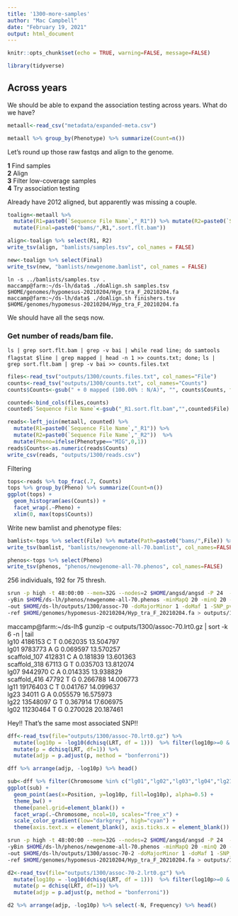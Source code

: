 ```yaml
---
title: '1300-more-samples'
author: "Mac Campbell"
date: "February 19, 2021"
output: html_document
---
```


```r
knitr::opts_chunk$set(echo = TRUE, warning=FALSE, message=FALSE)
```

```r
library(tidyverse)
```

## Across years
We should be able to expand the association testing across years.  What do we have?

```r
metaall<-read_csv("metadata/expanded-meta.csv")

metaall %>% group_by(Phenotype) %>% summarize(Count=n())
```

Let's round up those raw fastqs and align to the genome.     

__1__ Find samples     
__2__ Align    
__3__ Filter low-coverage samples    
__4__ Try association testing    

Already have 2012 aligned, but apparently was missing a couple.    
```r
toalign<-metaall %>% 
  mutate(R1=paste0(`Sequence File Name`,"_R1")) %>% mutate(R2=paste0(`Sequence File Name`,"_R2")) %>% 
  mutate(Final=paste0("bams/",R1,".sort.flt.bam"))

align<-toalign %>% select(R1, R2)
write_tsv(align, "bamlists/samples.tsv", col_names = FALSE)

new<-toalign %>% select(Final)
write_tsv(new, "bamlists/newgenome.bamlist", col_names = FALSE)

```

`ln -s ../bamlists/samples.tsv .`    
`maccamp@farm:~/ds-lh/data$ ./doAlign.sh samples.tsv $HOME/genomes/hypomesus-20210204/Hyp_tra_F_20210204.fa` 
`maccamp@farm:~/ds-lh/data$ ./doAlign.sh finishers.tsv $HOME/genomes/hypomesus-20210204/Hyp_tra_F_20210204.fa` 

We should have all the seqs now.

### Get number of reads/bam file.    

` ls | grep sort.flt.bam | grep -v bai | while read line; do samtools flagstat $line | grep mapped | head -n 1 >> counts.txt; done;`
` ls | grep sort.flt.bam | grep -v bai >> counts.files.txt`

```r
files<-read_tsv("outputs/1300/counts.files.txt", col_names="File")
counts<-read_tsv("outputs/1300/counts.txt", col_names="Counts")
counts$Counts<-gsub(" + 0 mapped (100.00% : N/A)", "", counts$Counts, fixed = TRUE)

counted<-bind_cols(files,counts)
counted$`Sequence File Name`<-gsub("_R1.sort.flt.bam","",counted$File)
```

```r
reads<-left_join(metaall, counted) %>%
  mutate(R1=paste0(`Sequence File Name`,"_R1")) %>% 
  mutate(R2=paste0(`Sequence File Name`,"_R2"))  %>%
  mutate(Pheno=ifelse(Phenotype=="MIG",0,1))
reads$Counts<-as.numeric(reads$Counts)
write_csv(reads, "outputs/1300/reads.csv")
```

Filtering

```r
tops<-reads %>% top_frac(.7, Counts)
tops %>% group_by(Pheno) %>% summarize(Count=n())
ggplot(tops) +
  geom_histogram(aes(Counts)) +
  facet_wrap(.~Pheno) +
  xlim(0, max(tops$Counts))
```

Write new bamlist and phenotype files:

```r
bamlist<-tops %>% select(File) %>% mutate(Path=paste0("bams/",File)) %>% select(Path)
write_tsv(bamlist, "bamlists/newgenome-all-70.bamlist", col_names=FALSE)

phenos<-tops %>% select(Pheno) 
write_tsv(phenos, "phenos/newgenome-all-70.phenos", col_names=FALSE)
```

256 individuals, 192 for 75 thresh.

```sh
srun -p high -t 48:00:00 --mem=32G --nodes=2 $HOME/angsd/angsd -P 24  -bam $HOME/ds-lh/bamlists/newgenome-all-70.bamlist \
-yBin $HOME/ds-lh/phenos/newgenome-all-70.phenos -minMapQ 20 -minQ 20 -minInd 192 -doAsso 1 -GL 1 \
-out $HOME/ds-lh/outputs/1300/assoc-70 -doMajorMinor 1 -doMaf 1 -SNP_pval 1e-6 \
-ref $HOME/genomes/hypomesus-20210204/Hyp_tra_F_20210204.fa > outputs/1300/assoc70.out 2> outputs/1300/assoc70.err &
```

maccamp@farm:~/ds-lh$ gunzip -c outputs/1300/assoc-70.lrt0.gz | sort -k 6 -n | tail      
lg10	4186153	C	T	0.062035	13.504797    
lg01	9783773	A	G	0.069597	13.570257    
scaffold_107	412831	C	A	0.181839	13.601363    
scaffold_318	67113	G	T	0.035703	13.812074    
lg07	9442970	C	A	0.014335	13.938829   
scaffold_416	47792	T	G	0.266788	14.006773    
lg11	19176403	C	T	0.041767	14.099637    
lg23	34011	G	A	0.055579	16.575973   
lg22	13548097	G	T	0.367914	17.606975     
lg02	11230464	T	G	0.270028	20.187461    

Hey!! That's the same most associated SNP!!
```r
dff<-read_tsv(file="outputs/1300/assoc-70.lrt0.gz") %>%
  mutate(log10p = -log10(dchisq(LRT, df = 1)))  %>% filter(log10p>=0 & log10p != "Inf") %>%
  mutate(p = dchisq(LRT, df=1)) %>%
  mutate(adjp = p.adjust(p, method = "bonferroni"))

dff %>% arrange(adjp, -log10p) %>% head()         
```

```r
sub<-dff %>% filter(Chromosome %in% c("lg01","lg02","lg03","lg04","lg21","lg22","lg23"))
ggplot(sub) +
  geom_point(aes(x=Position, y=log10p, fill=log10p), alpha=0.5) +
  theme_bw() +
  theme(panel.grid=element_blank()) +
  facet_wrap(.~Chromosome, ncol=10, scales="free_x") +
  scale_color_gradient(low="darkgrey", high="cyan") +
  theme(axis.text.x = element_blank(), axis.ticks.x = element_blank())
```

```sh
srun -p high -t 48:00:00 --mem=32G --nodes=2 $HOME/angsd/angsd -P 24  -bam $HOME/ds-lh/bamlists/newgenome-all-70.bamlist \
-yBin $HOME/ds-lh/phenos/newgenome-all-70.phenos -minMapQ 20 -minQ 20 -minInd 192 -doAsso 2 -doPost 1 -GL 1 \
-out $HOME/ds-lh/outputs/1300/assoc-70-2 -doMajorMinor 1 -doMaf 1 -SNP_pval 1e-6 \
-ref $HOME/genomes/hypomesus-20210204/Hyp_tra_F_20210204.fa > outputs/1300/assoc70-2.out 2> outputs/1300/assoc70-2.err &
```

```r
d2<-read_tsv(file="outputs/1300/assoc-70-2.lrt0.gz") %>%
  mutate(log10p = -log10(dchisq(LRT, df = 1)))  %>% filter(log10p>=0 & log10p != "Inf") %>%
  mutate(p = dchisq(LRT, df=1)) %>%
  mutate(adjp = p.adjust(p, method = "bonferroni"))

d2 %>% arrange(adjp, -log10p) %>% select(-N, Frequency) %>% head()         
```